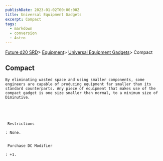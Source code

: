 ```yaml
---
publishDate: 2023-01-02T00:00:00Z
title: Universal Equipment Gadgets
excerpt: Compact
tags:
  - markdown
  - conversion
  - Astro
---
```







[Future d20 SRD](/#futureD20)> [Equipment](future-d20-srd-equipment-index)> [Universal Equipment Gadgets](future-d20-srd-equipment-gadgets-universal-equipment-index)> Compact
    




## Compact
   



    By eliminating wasted space and using smaller components, some engineers are capable of producing equipment far smaller than its standard counterparts. Any piece of equipment that makes use of the compact gadget is one size smaller than normal, to a minimum size of Diminutive.
   




     Restrictions
    
    : None.
    

     Purchase DC Modifier
    
    : +1.
   





